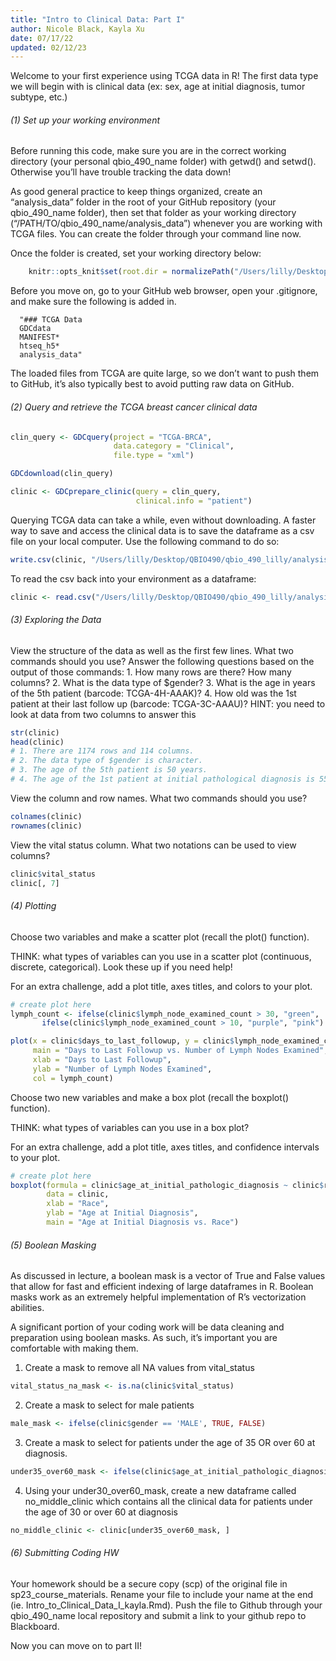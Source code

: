 ```yaml
---
title: "Intro to Clinical Data: Part I"
author: Nicole Black, Kayla Xu
date: 07/17/22
updated: 02/12/23
---
```


Welcome to your first experience using TCGA data in R! The first data type we will begin with is clinical data (ex: sex, age at initial diagnosis, tumor subtype, etc.)

###### (1) Set up your working environment

Before running this code, make sure you are in the correct working directory (your personal qbio_490_name folder) with getwd() and setwd(). Otherwise you’ll have trouble tracking the data down!

As good general practice to keep things organized, create an "analysis_data" folder in the root of your GitHub repository (your qbio_490_name folder), then set that folder as your working directory ("/PATH/TO/qbio_490_name/analysis_data") whenever you are working with TCGA files. You can create the folder through your command line now.

Once the folder is created, set your working directory below:

```r
    knitr::opts_knit$set(root.dir = normalizePath("/Users/lilly/Desktop/QBIO490/qbio_490_lilly/analysis_data")) 
```

Before you move on, go to your GitHub web browser, open your .gitignore, and make sure the following is added in. 

      "### TCGA Data
      GDCdata
      MANIFEST*
      htseq_h5*
      analysis_data"

The loaded files from TCGA are quite large, so we don't want to push them to GitHub, it's also typically best to avoid putting raw data on GitHub.


###### (2) Query and retrieve the TCGA breast cancer clinical data 

```r
clin_query <- GDCquery(project = "TCGA-BRCA", 
                       data.category = "Clinical", 
                       file.type = "xml") 

GDCdownload(clin_query)

clinic <- GDCprepare_clinic(query = clin_query, 
                            clinical.info = "patient") 

```

Querying TCGA data can take a while, even without downloading. A faster way to save and access the clinical data is to save the dataframe as a csv file on your local computer. Use the following command to do so:

```r
write.csv(clinic, "/Users/lilly/Desktop/QBIO490/qbio_490_lilly/analysis_data/brca_clinical_data.csv", row.names=FALSE)
```

To read the csv back into your environment as a dataframe:

```r
clinic <- read.csv("/Users/lilly/Desktop/QBIO490/qbio_490_lilly/analysis_data/brca_clinical_data.csv")
```



###### (3) Exploring the Data

View the structure of the data as well as the first few lines. What two commands should you use?
Answer the following questions based on the output of those commands: 
1. How many rows are there? How many columns?
2. What is the data type of $gender?
3. What is the age in years of the 5th patient (barcode: TCGA-4H-AAAK)?
4. How old was the 1st patient at their last follow up (barcode: TCGA-3C-AAAU)? HINT: you need to look at data from two columns to answer this

```r
str(clinic)
head(clinic)
# 1. There are 1174 rows and 114 columns. 
# 2. The data type of $gender is character.
# 3. The age of the 5th patient is 50 years.
# 4. The age of the 1st patient at initial pathological diagnosis is 55 years. The number of days to the last followup from the initial diagnosis is 4047 (around 11 years). This means the patient was around 66 years old at their last followup.
```

View the column and row names. What two commands should you use?

```r
colnames(clinic)
rownames(clinic)
```

View the vital status column. What two notations can be used to view columns? 

```r
clinic$vital_status
clinic[, 7]
```

###### (4) Plotting

Choose two variables and make a scatter plot (recall the plot() function).

THINK: what types of variables can you use in a scatter plot (continuous, discrete, categorical). Look these up if you need help!

For an extra challenge, add a plot title, axes titles, and colors to your plot.

```r
# create plot here
lymph_count <- ifelse(clinic$lymph_node_examined_count > 30, "green",
       ifelse(clinic$lymph_node_examined_count > 10, "purple", "pink") )

plot(x = clinic$days_to_last_followup, y = clinic$lymph_node_examined_count,
     main = "Days to Last Followup vs. Number of Lymph Nodes Examined",
     xlab = "Days to Last Followup",
     ylab = "Number of Lymph Nodes Examined",
     col = lymph_count)

```

Choose two new variables and make a box plot (recall the boxplot() function).

THINK: what types of variables can you use in a box plot?

For an extra challenge, add a plot title, axes titles, and confidence intervals to your plot.

```r
# create plot here
boxplot(formula = clinic$age_at_initial_pathologic_diagnosis ~ clinic$race_list,
        data = clinic,
        xlab = "Race",
        ylab = "Age at Initial Diagnosis",
        main = "Age at Initial Diagnosis vs. Race")
```


###### (5) Boolean Masking

As discussed in lecture, a boolean mask is a vector of True and False values that allow for fast and efficient indexing of large dataframes in R. Boolean masks work as an extremely helpful implementation of R's vectorization abilities. 

A significant portion of your coding work will be data cleaning and preparation using boolean masks. As such, it's important you are comfortable with making them.

1) Create a mask to remove all NA values from vital_status
```r
vital_status_na_mask <- is.na(clinic$vital_status)
```

2) Create a mask to select for male patients
```r
male_mask <- ifelse(clinic$gender == 'MALE', TRUE, FALSE)
```

3) Create a mask to select for patients under the age of 35 OR over 60 at diagnosis. 
```r
under35_over60_mask <- ifelse(clinic$age_at_initial_pathologic_diagnosis < 35 | clinic$age_at_initial_pathologic_diagnosis > 60, TRUE, FALSE)
```

4) Using your under30_over60_mask, create a new dataframe called no_middle_clinic which contains all the clinical data for patients under the age of 30 or over 60 at diagnosis

```r
no_middle_clinic <- clinic[under35_over60_mask, ]
```


###### (6) Submitting Coding HW

Your homework should be a secure copy (scp) of the original file in sp23_course_materials. Rename your file to include your name at the end (ie. Intro_to_Clinical_Data_I_kayla.Rmd). Push the file to Github through your qbio_490_name local repository and submit a link to your github repo to Blackboard. 

Now you can move on to part II!
